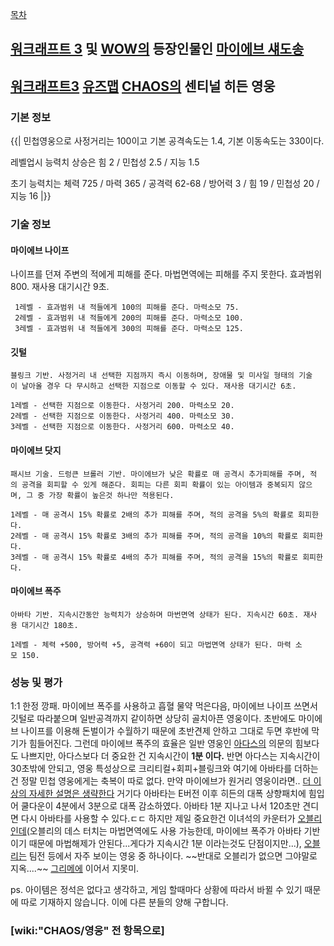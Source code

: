 [[목차]]

== [[워크래프트 3]] 및 [[WOW]]의 등장인물인 [[마이에브 섀도송]] ==


== [[워크래프트3]] [[유즈맵]] [[CHAOS]]의 센티널 히든 영웅 ==

=== 기본 정보 === 
{{|
민첩영웅으로 사정거리는 100이고 기본 공격속도는 1.4, 기본 이동속도는 330이다.

레벨업시 능력치 상승은 힘 2 / 민첩성 2.5 / 지능 1.5

초기 능력치는 체력 725 / 마력 365 / 공격력 62-68 / 방어력 3 / 힘 19 / 민첩성 20 / 지능 16
|}}

=== 기술 정보 === 

==== 마이에브 나이프 ====
나이프를 던져 주변의 적에게 피해를 준다. 마법면역에는 피해를 주지 못한다. 효과범위 800. 재사용 대기시간 9초. 

  1레벨 - 효과범위 내 적들에게 100의 피해를 준다. 마력소모 75.
  2레벨 - 효과범위 내 적들에게 200의 피해를 준다. 마력소모 100.
  3레벨 - 효과범위 내 적들에게 300의 피해를 준다. 마력소모 125.



==== 깃털 ====
 블링크 기반. 사정거리 내 선택한 지점까지 즉시 이동하며, 장애물 및 미사일 형태의 기술이 날아올 경우 다 무시하고 선택한 지점으로 이동할 수 있다. 재사용 대기시간 6초.

 1레벨 - 선택한 지점으로 이동한다. 사정거리 200. 마력소모 20.
 2레벨 - 선택한 지점으로 이동한다. 사정거리 400. 마력소모 30.
 3레벨 - 선택한 지점으로 이동한다. 사정거리 600. 마력소모 40.



==== 마이에브 닷지 ====
 패시브 기술. 드렁큰 브롤러 기반. 마이에브가 낮은 확률로 매 공격시 추가피해를 주며, 적의 공격을 회피할 수 있게 해준다. 회피는 다른 회피 확률이 있는 아이템과 중복되지 않으며, 그 중 가장 확률이 높은것 하나만 적용된다.

 1레벨 - 매 공격시 15% 확률로 2배의 추가 피해를 주며, 적의 공격을 5%의 확률로 회피한다.
 2레벨 - 매 공격시 15% 확률로 3배의 추가 피해를 주며, 적의 공격을 10%의 확률로 회피한다.
 3레벨 - 매 공격시 15% 확률로 4배의 추가 피해를 주며, 적의 공격을 15%의 확률로 회피한다.

 

==== 마이에브 폭주 ====
 아바타 기반. 지속시간동안 능력치가 상승하며 마번면역 상태가 된다. 지속시간 60초. 재사용 대기시간 180초.

 1레벨 - 체력 +500, 방어력 +5, 공격력 +60이 되고 마법면역 상태가 된다. 마력 소모 150.



=== 성능 및 평가 === 

1:1 한정 깡패. 마이에브 폭주를 사용하고 흡혈 물약 먹은다음, 마이에브 나이프 쓰면서 깃털로 따라붙으며 일반공격까지 같이하면 상당히 골치아픈 영웅이다.
초반에도 마이에브 나이프를 이용해 돈벌이가 수월하기 때문에 초반견제 안하고 그대로 두면 후반에 막기가 힘들어진다. 그런데 마이에브 폭주의 효율은 일반 영웅인 [[아다스]]의 의문의 힘보다도 나쁘지만, 아다스보다 더 중요한 건 지속시간이 '''1분 이다.''' 반면 아다스는 지속시간이 30초밖에 안되고, 영웅 특성상으로 크리티컬+회피+블링크와 여기에 아바타를 더하는건 정말 민첩 영웅에게는 축복이 따로 없다. 만약 마이에브가 원거리 영웅이라면.. [[더 이상의 자세한 설명은 생략한다]]
거기다 아바타는 E버전 이후 히든의 대폭 상향패치에 힘입어 쿨다운이 4분에서 3분으로 대폭 감소하였다. 아바타 1분 지나고 나서 120초만 견디면 다시 아바타를 사용할 수 있다.ㄷㄷ
하지만 제일 중요한건 이녀석의 카운터가 [[오블리]]인데(오블리의 데스 터치는 마법면역에도 사용 가능한데, 마이에브 폭주가 아바타 기반이기 때문에 마법해제가 안된다...게다가 지속시간 1분 이라는것도 단점이지만...), [[오블리]]는 팀전 등에서 자주 보이는 영웅 중 하나이다. ~~반대로 오블리가 없으면 그야말로 지옥....~~ [[그리메]]에 이어서 지못미.

ps. 아이템은 정석은 없다고 생각하고, 게임 할때마다 상황에 따라서 바뀔 수 있기 때문에 따로 기재하지 않습니다. 이에 다른 분들의 양해 구합니다.

=== [wiki:"CHAOS/영웅" 전 항목으로] ===
